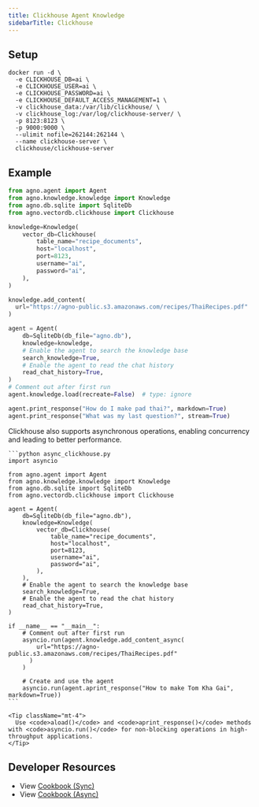 ```yaml
---
title: Clickhouse Agent Knowledge
sidebarTitle: Clickhouse
---
```


## Setup

```shell
docker run -d \
  -e CLICKHOUSE_DB=ai \
  -e CLICKHOUSE_USER=ai \
  -e CLICKHOUSE_PASSWORD=ai \
  -e CLICKHOUSE_DEFAULT_ACCESS_MANAGEMENT=1 \
  -v clickhouse_data:/var/lib/clickhouse/ \
  -v clickhouse_log:/var/log/clickhouse-server/ \
  -p 8123:8123 \
  -p 9000:9000 \
  --ulimit nofile=262144:262144 \
  --name clickhouse-server \
  clickhouse/clickhouse-server
```

## Example

```python agent_with_knowledge.py
from agno.agent import Agent
from agno.knowledge.knowledge import Knowledge
from agno.db.sqlite import SqliteDb
from agno.vectordb.clickhouse import Clickhouse

knowledge=Knowledge(
    vector_db=Clickhouse(
        table_name="recipe_documents",
        host="localhost",
        port=8123,
        username="ai",
        password="ai",
    ),
)

knowledge.add_content(
  url="https://agno-public.s3.amazonaws.com/recipes/ThaiRecipes.pdf"
)

agent = Agent(
    db=SqliteDb(db_file="agno.db"),
    knowledge=knowledge,
    # Enable the agent to search the knowledge base
    search_knowledge=True,
    # Enable the agent to read the chat history
    read_chat_history=True,
)
# Comment out after first run
agent.knowledge.load(recreate=False)  # type: ignore

agent.print_response("How do I make pad thai?", markdown=True)
agent.print_response("What was my last question?", stream=True)
```

<Card title="Async Support ⚡">
  <div className="mt-2">
    <p>
      Clickhouse also supports asynchronous operations, enabling concurrency and leading to better performance.
    </p>

    ```python async_clickhouse.py
    import asyncio

    from agno.agent import Agent
    from agno.knowledge.knowledge import Knowledge
    from agno.db.sqlite import SqliteDb
    from agno.vectordb.clickhouse import Clickhouse

    agent = Agent(
        db=SqliteDb(db_file="agno.db"),
        knowledge=Knowledge(
            vector_db=Clickhouse(
                table_name="recipe_documents",
                host="localhost",
                port=8123,
                username="ai",
                password="ai",
            ),
        ),
        # Enable the agent to search the knowledge base
        search_knowledge=True,
        # Enable the agent to read the chat history
        read_chat_history=True,
    )

    if __name__ == "__main__":
        # Comment out after first run
        asyncio.run(agent.knowledge.add_content_async(
            url="https://agno-public.s3.amazonaws.com/recipes/ThaiRecipes.pdf"
          )
        )

        # Create and use the agent
        asyncio.run(agent.aprint_response("How to make Tom Kha Gai", markdown=True))
    ```

    <Tip className="mt-4">
      Use <code>aload()</code> and <code>aprint_response()</code> methods with <code>asyncio.run()</code> for non-blocking operations in high-throughput applications.
    </Tip>
  </div>
</Card>

## Developer Resources

- View [Cookbook (Sync)](https://github.com/agno-agi/agno/tree/main/cookbook/agent_concepts/knowledge/vector_dbs/clickhouse_db/clickhouse.py)
- View [Cookbook (Async)](https://github.com/agno-agi/agno/tree/main/cookbook/agent_concepts/knowledge/vector_dbs/clickhouse_db/async_clickhouse.py)